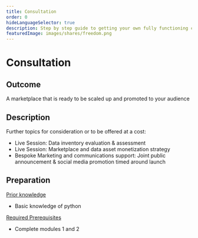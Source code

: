 ```yaml
---
title: Consultation
order: 0
hideLanguageSelector: true
description: Step by step guide to getting your own fully functioning customised fork of Ocean backend components deployed and working.
featuredImage: images/shares/freedom.png
---
```


# Consultation

## Outcome

A marketplace that is ready to be scaled up and promoted to your audience

## Description

Further topics for consideration or to be offered at a cost:
- Live Session: Data inventory evaluation & assessment 
- Live Session: Marketplace and data asset monetization strategy
- Bespoke Marketing and communications support: Joint public announcement & social media promotion timed around launch 

## Preparation


<u>Prior knowledge</u>

- Basic knowledge of python

<u>Required Prerequisites</u>

- Complete modules 1 and 2
 

<LeadCapture />
